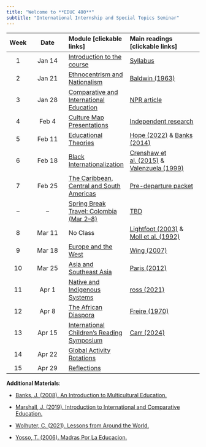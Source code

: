 ```yaml
---
title: "Welcome to **EDUC 480**"
subtitle: "International Internship and Special Topics Seminar"
---
```


::: column-screen-inset-right
| Week | Date | Module [clickable links] | Main readings [clickable links] |
|:---:|:-------:|:------|:-----------------|
| 1 | Jan 14 | [Introduction to the course](weeks/week01.qmd) | [Syllabus](course-overview.qmd) |
| 2 | Jan 21 | [Ethnocentrism and Nationalism](weeks/week02.qmd) | [Baldwin (1963)](https://www.dropbox.com/scl/fi/lyoiw8cp8xt5d4g8syoqj/Baldwin-J.-1963-.-A-Talk-to-Teachers.pdf?rlkey=db5eqfrjxe1mnywj0gikka8aq&dl=0){target="_blank"} |
| 3 | Jan 28 | [Comparative and International Education](weeks/week03.qmd) | [NPR article](https://www.npr.org/hereandnow/2025/01/27/immigration-arrests-schools){target="_blank"} |
| 4 | Feb 4 | [Culture Map Presentations](weeks/week04.qmd) | [Independent research](theories.qmd) |
| 5 | Feb 11 | [Educational Theories](weeks/week05.qmd) | [Hope (2022)](https://www.dropbox.com/scl/fi/dgz5yzwmq3r6mifzjlch3/Hope-T.-2022-.-Black-Internationalization-for-a-Post-COVID-Era.pdf?rlkey=bic85o151in0w74ba10j1pzqu&dl=0){target="_blank"} & [Banks (2014)](https://www.dropbox.com/scl/fi/85b75h619f72ss3qp830d/Banks-2014.pdf?rlkey=s63wxqbo43mp6327gkslhxv22&dl=0){target="_blank"} |
| 6 | Feb 18 | [Black Internationalization]() | [Crenshaw et al. (2015)](https://www.dropbox.com/scl/fi/wu1f3sejoaz2aajz2p0xn/Crenshaw-K.-W.-Ocen-P.-Nanda-J.-2015-.-Black-Girls-Matter.pdf?rlkey=z6ar8hapa194kshqiqsi60pa9&dl=0){target="_blank"} & [Valenzuela (1999)](https://www.dropbox.com/scl/fi/1c71ihis09wb2xfpbodsv/Valenzuela-A.-1999-.-Subtractive-Schooling.pdf?rlkey=b65wv1a6qably4fvf8udvwdx2&dl=0){target="_blank"} |
| 7 | Feb 25 | [The Caribbean, Central and South Americas]() | [Pre-departure packet](){target="_blank"} |
| -- | -- | [Spring Break Travel: Colombia (Mar 2--8)](https://www.youtube.com/watch?v=MDCcJ-2VS7Y){target="_blank"}  | [TBD](){target="_blank"} |
| 8 | Mar 11 | No Class | [Lightfoot (2003)](https://www.dropbox.com/scl/fi/e8f1jkgmxh0u4qjw64exp/Lightfoot_Essential-Conversation-1.pdf?rlkey=mwziunhijn2h7txrq0f32lbj9&dl=0){target="_blank"} & [Moll et al. (1992)](https://www.dropbox.com/scl/fi/rnn9cuzslreopsccjs6l8/Moll-et-al-1992-_Funds-of-Knowledge.pdf?rlkey=imxbr80men0uhw1uu5e9c0g42&dl=0){target="_blank"} |
| 9 | Mar 18 | [Europe and the West]() | [Wing (2007)](https://www.dropbox.com/scl/fi/nzv5ttd3h0rn6h3pjzqck/Wing-2007-Beyond-Black-and-White.pdf?rlkey=n5fuxl9cblu3t0xif1uu9m363&dl=0){target="_blank"}  |
| 10 | Mar 25 | [Asia and Southeast Asia]() | [Paris (2012)](https://www.dropbox.com/scl/fi/zm63mtgo9vqdqi8ifw6cn/Paris-D.-2012-_Culturally-Sustaining-Pedagogy-A-Needed-Change-in-Stance-Terminology-and-Practice.pdf?rlkey=dwn4aftp7yyvle33ie5s8llj5&dl=0){target="_blank"} |
| 11 | Apr 1 | [Native and Indigenous Systems]() | [ross (2021)](https://www.jstor.org/stable/45454125?seq=2){target="_blank"} |
| 12 | Apr 8 | [The African Diaspora]() | [Freire (1970)](https://www.dropbox.com/scl/fi/tykioobiatscp9ob0emzc/Freire-P.-1970-2005-.-Pedagogy-of-the-Oppressed.pdf?rlkey=il3iojix4l2xwnlsabnl3weor&dl=0){target="_blank"} |
| 13 | Apr 15 | [International Children's Reading Symposium]() | [Carr (2024)](https://bowiestate.edu/academics/colleges/college-of-arts-and-sciences/departments/history-and-government/research/freedom%20-journal-of-research-in-aficana-studies-volume1.pdf#page=64){target="_blank"} |
| 14 | Apr 22 | [Global Activity Rotations]() | [ ](){target="_blank"} |
| 15 | Apr 29 | [Reflections]() | [ ](){target="_blank"} |
:::

**Additional Materials**:

- [Banks, J. (2008). An Introduction to Multicultural Education.](https://www.dropbox.com/scl/fi/p7fbwrlx03nzo2ay6oh0y/Banks-Multicultural-Education.pdf?rlkey=dqqtpyspo49kieslmsw5v25a8&dl=0){target="_blank"}

- [Marshall, J. (2019). Introduction to International and Comparative Education.](https://www.dropbox.com/scl/fi/91utrs4j6hcxasu4oiwwq/Marshall-J.-2019-.-Introduction-to-Comparative-and-International-Education.pdf?rlkey=xqnfvh0fswun47009ekozsys0&dl=0){target="_blank"}

- [Wolhuter, C. (2021). Lessons from Around the World.](https://www.dropbox.com/scl/fi/7xstdh4u0nvo2z2njgjz1/Wolhuter-C.-2021-.-Lessons-from-Around-the-World-Raison-d-etre-and-Achilles-Heel-of-Comparative-and-International-Education.pdf?rlkey=z0snfjyrns2j6fsd9juuxvjje&dl=0){target="_blank"}

- [Yosso, T. (2006). Madras Por La Educacion.](https://www.dropbox.com/scl/fi/24alnrzp4nqwic0l2tsp4/Yosso-T.-J.-2006-.-Madres-Por-La-Educa-on.pdf?rlkey=phwzq6wuo1jgamkzkwpep4d3n&dl=0){target="_blank"}


